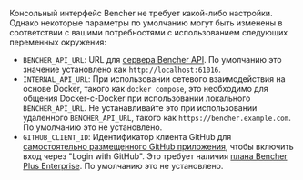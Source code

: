 Консольный интерфейс Bencher не требует какой-либо настройки. Однако некоторые параметры по умолчанию могут быть изменены в соответствии с вашими потребностями с использованием следующих переменных окружения:

- `BENCHER_API_URL`: URL для [сервера Bencher API][server config]. По умолчанию это значение установлено как `http://localhost:61016`.
- `INTERNAL_API_URL`: При использовании сетевого взаимодействия на основе Docker, такого как `docker compose`, это необходимо для общения Docker-с-Docker при использовании локального `BENCHER_API_URL`. Не устанавливайте это при использовании удаленного `BENCHER_API_URL`, такого как `https://bencher.example.com`. По умолчанию это не установлено.
- `GITHUB_CLIENT_ID`: Идентификатор клиента GitHub для [самостоятельно размещенного GitHub приложения][github app], чтобы включить вход через "Login with GitHub". Это требует наличия [плана Bencher Plus Enterprise][bencher plus enterprise]. По умолчанию это не установлено.

[server config]: /ru/docs/reference/server-config/
[github app]: /ru/docs/how-to/github-app/
[bencher plus enterprise]: /pricing/?level=enterprise